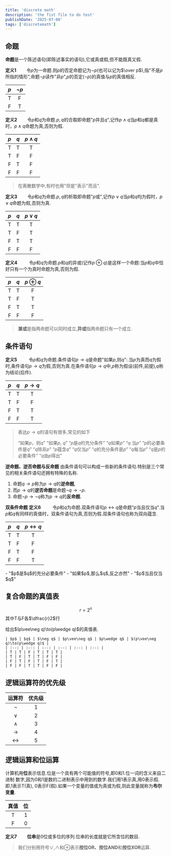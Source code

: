 ```yaml
---
title: 'discrete math'
description: 'the fist file to do test'
publishDate: '2025-07-08'
tags: ['discretemath']
---
```




## 命题
**命题**是一个陈述语句(即陈述事实的语句),它或真或假,但不能既真又假.

**定义1**$\qquad$令$p$为一命题.则$p$的否定命题记为$\neg p$(也可以记为$\over p$),指"不是$p$所指的情形",命题$\neg p$读作"非$p$",$p$的否定($\neg p$)的真值与$p$的真值相反.

| $p$ | $\neg p$ |
| :--: | :--: |
| T | F |
| F | T |

**定义2**$\qquad$令$p$和$q$为命题.$p,q$的合取即命题"$p$并且$q$",记作$p\wedge q$当$p$和$q$都是真时，$p\wedge q$命题为真,否则为假.

| $p$ | $q$ | $p\wedge q$ |
| :-: | :-: | :---------: |
|  T  |  T  |      T      |
|  T  |  F  |      F      |
|  F  |  T  |      F      |
|  F  |  F  |      F      |


>在离散数学中,有时也用"但是"表示"而且".

**定义3**$\qquad$令$p$和$q$为命题.$p,q$的析取即命题"$p$或",记作$p\vee q$当$p$和$q$均为假时，$p\vee q$命题为假,否则为真.

| $p$ | $q$ | $p\vee q$ |
| :--: | :--: | :--: |
| T | T | T |
| T | F | T |
| F | T | T |
| F | F | F |


**定义4$\qquad$** 令$p$和$q$为命题.$p$和$q$的异或(记作$p\oplus q$)是这样一个命题:当$p$和$q$中恰好只有一个为真时命题为真,否则为假.

| $p$ | $q$ | $p\oplus q$ |
| :--: | :--: | :--: |
| T | T | F |
| T | F | T |
| F | T | T |
| F | F | F |


>**兼或**是指两命题可以同时成立,**异或**指两命题只有一个成立.

## 条件语句
**定义5$\qquad$** 令$p$和$q$为命题.条件语句$p\to q$是命题"如果$p$,则$q$":.当$p$为真而$q$为假时,条件语句$p\to q$为假,否则为真.在条件语句$p\to q$中,$p$称为假设(前件,前提),$q$称为结论(后件).

| $p$ | $q$ | $p\to q$ |
| :--: | :--: | :--: |
| T | T | T |
| T | F | F |
| F | T | T |
| F | F | T |


> 表达$p\to q$的语句有很多,常见的如下
> 
> “如果$p$，则$q$” 
> “如果$p$, $q$” 
> “$p$是$q$的充分条件” 
> “$q$如果$p$”
>  “$q$ 当$p$”
>  “$p$的必要条件是$q$” 
>  “$q$除非$p$”
>   “$p$蕴含$q$”
>   “$q$仅当$p$”
>    “$q$的充分条件是$p$” 
>    “$q$每当$p$”
> “$q$是$p$的必要条件”
>     “$q$由$p$得出" 

**逆命题、逆否命题与反命题** 由条件语句可以构成一些新的条件语句.特别是三个常见的相关条件语句还拥有特殊的名称.
1. 命题$q\to p$称为$p\to q$的**逆命题**,
2. 而$p\to q$的**逆否命题**是命题$\neg q\to\neg p$.
3. 命题$\neg p\to\neg q$称为$p\to q$的**反命题**.

**双条件命题**
**定义6$\qquad$** 令$p$和$q$为命题.双条件语句$p\leftrightarrow q$是命题“$p$当且仅当$q$".当$p$和$q$有同样的真值时，双条件语句为真,否则为假.双条件语句也称为双向蕴含.

| $p$ | $q$ | $p\leftrightarrow q$ |
| :--: | :--: | :--: |
| T | T | T |
| T | F | F |
| F | T | F |
| F | F | T |

<Aside title="双条件命题的其他表示方法">    
    - "$p$是$q$的充分必要条件"
    - "如果$p$,那么$q$,反之亦然"
    - "$p$当且仅当$q$"
</Aside>

## 复合命题的真值表

$$
r=2^n
$$
其中T与F各$\dfrac{r}2$行

<Aside >
    给出$(p\vee\neg q)\to(p\wedge q)$的真值表.

    | $p$ | $q$ | $\neg q$ | $p\vee\neg q$ | $p\wedge q$ | $(p\vee\neg q)\to(p\wedge q)$ |
    | :--: | :--: | :--: | :--: | :--: | :--: |
    | T | T | F | T | T | T |
    | T | F | T | T | F | F |
    | F | T | F | T | F | T |
    | F | F | T | T | F | F |
</Aside>

## 逻辑运算符的优先级

|        运算符        | 优先级 |
| :---------------: | :-: |
|      $\neg$       |  1  |
|      $\vee$       |  2  |
|     $\wedge$      |  3  |
|       $\to$       |  4  |
| $\leftrightarrow$ |  5  |


## 逻辑运算和位运算

计算机用**位**表示信息.位是一个具有两个可能值的符号,即0和1.位一词的含义来自二进制
数字,因为0和1是数的二进制表示中用到的数字.我们用1表示真,用0表示假.即,1表示T(真),
0表示F(假).如果一个变量的值或为真或为假,则此变量就称为**布尔变量**.

| 真值 | 位 |
| :--: | :--: |
| T | $1$ |
| F | $0$ |

**定义7**$\qquad$**位串**是0位或多位的序列.位串的长度就是它所含位的数目.

>我们分别用符号$\vee$,$\wedge$和$\oplus$表示**按位OR、按位AND**和**按位XOR**运算.